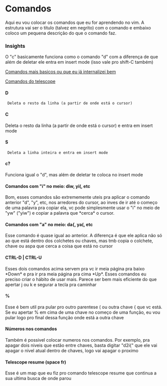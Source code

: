 = Comandos =
Aqui eu vou colocar os comandos que eu for aprendendo no vim. A estrutura vai ser o titulo (talvez em negrito) com o comando e embaixo coloco um pequena descrição do que o comando faz.

=== Insights ===
O "c" basicamente funciona como o comando "d" com a diferença de que além de deletar ele entra em insert mode (isso vale pro shift-C também)

[[More-basic-commands| Comandos mais basicos ou que eu já internalizei bem]]

[[telescope|Comandos do telescope]]
==== D ====
  Deleta o resto da linha (a partir de onde está o cursor)

==== C ====
Deleta o resto da linha (a partir de onde está o cursor) e entra em insert mode

==== S ====
  Deleta a linha inteira e entra em insert mode

==== c? ====
Funciona igual o "d", mas além de deletar te coloca no insert mode

==== Comandos com "i" no meio: diw, yi(, etc ====
Bom, esses comandos são extrememente uteis pra aplicar o comando anterior "d", "y", etc, nos arredores do cursor, ao inves de ir até o começo de uma palavra pra copiar ela, vc pode simplesmente usar o "i" no meio de "yw" ("yiw") e copiar a palavra que *cerca* o cursor.

==== Comandos com "a" no meio: da{, ya(, etc ====
Esse comando é quase igual ao anterior. A diferença é que ele aplica não só ao que está dentro dos colchetes ou chaves, mas tmb copia o colchete, chave ou aspa que cerca a coisa que está no cursor

==== CTRL-D | CTRL-U ====
Esses dois comandos acima servem pra vc ir meia página pra baixo *Down* e pra ir pra meia página pra cima *Up*. Esses comandos eu preciso criar o hábito de usar mais. Parece ser bem mais eficiente do que apertar j ou k e segurar a tecla pra caminhar

==== % ====
Esse é bem util pra pular pro outro parentese ( ou outra chave { que vc está. Se eu apertar % em cima de uma chave no começo de uma função, eu vou pular logo pro final dessa função onde está a outra chave

==== Números nos comandos ====
Também é possivel colocar numeros nos comandos. Por exemplo, pra apagar dois niveis que estão entre chaves, basta digitar "d2i{" que ele vai apagar o nivel atual dentro de chaves, logo vai apagar o proximo

==== Telescope resume (space fr) ====
Esse é um map que eu fiz pro comando telescope resume que continua a sua ultima busca de onde parou
